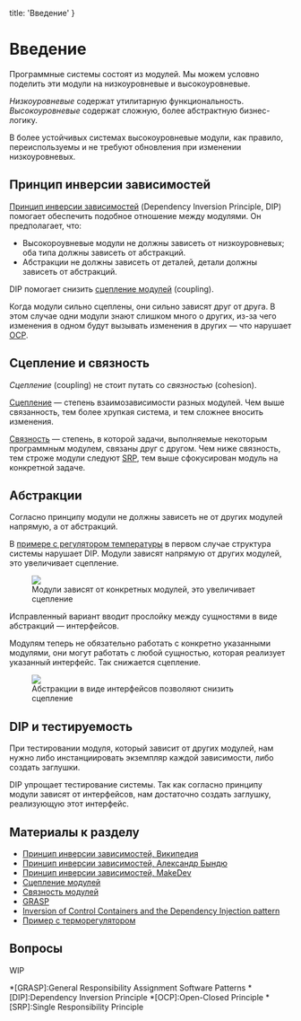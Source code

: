 
  title: 'Введение'
}


# Введение

Программные системы состоят из модулей. Мы можем условно поделить эти модули на низкоуровневые и высокоуровневые.

_Низкоуровневые_ содержат утилитарную функциональность. _Высокоуровневые_ содержат сложную, более абстрактную бизнес-логику.

В более устойчивых системах высокоуровневые модули, как правило, переиспользуемы и не требуют обновления при изменении низкоуровневых.

## Принцип инверсии зависимостей

[Принцип инверсии зависимостей](https://ru.wikipedia.org/wiki/Принцип_инверсии_зависимостей) (Dependency Inversion Principle, DIP) помогает обеспечить подобное отношение между модулями. Он предполагает, что:
- Высокороувневые модули не должны зависеть от низкоуровневых; оба типа должны зависеть от абстракций.
- Абстракции не должны зависеть от деталей, детали должны зависеть от абстракций.

DIP помогает снизить [сцепление модулей](https://ru.wikipedia.org/wiki/Зацепление_(программирование)) (coupling).

Когда модули сильно сцеплены, они сильно зависят друг от друга. В этом случае одни модули знают слишком много о других, из-за чего изменения в одном будут вызывать изменения в других — что нарушает [OCP](/ocp).

## Сцепление и связность

_Сцепление_ (coupling) не стоит путать со _связностью_ (cohesion).

[Сцепление](https://ru.wikipedia.org/wiki/Зацепление_(программирование)) — степень взаимозависимости разных модулей. Чем выше связанность, тем более хрупкая система, и тем сложнее вносить изменения.

[Связность](https://ru.wikipedia.org/wiki/Связность_(программирование)) — степень, в которой задачи, выполняемые некоторым программным модулем, связаны друг с другом. Чем ниже связность, тем строже модули следуют [SRP](/srp), тем выше сфокусирован модуль на конкретной задаче.

## Абстракции

Согласно принципу модули не должны зависеть не от других модулей напрямую, а от абстракций.

В [примере c регулятором температуры](http://stg-tud.github.io/sedc/Lecture/ws13-14/3.5-DIP.html#mode=document) в первом случае структура системы нарушает DIP. Модули зависят напрямую от других модулей, это увеличивает сцепление.

<Figure>
  <img src='/static/dip-violation.svg' />
  <figcaption>Модули зависят от конкретных модулей, это увеличивает сцепление</figcaption>
</Figure>

Исправленный вариант вводит прослойку между сущностями в виде абстракций — интерфейсов.

Модулям теперь не обязательно работать с конкретно указанными модулями, они могут работать с любой сущностью, которая реализует указанный интерфейс. Так снижается сцепление.

<Figure>
  <img src='/static/dip-compliance.svg' />
  <figcaption>Абстракции в виде интерфейсов позволяют снизить сцепление</figcaption>
</Figure>

## DIP и тестируемость

При тестировании модуля, который зависит от других модулей, нам нужно либо инстанциировать экземпляр каждой зависимости, либо создать заглушки.

 DIP упрощает тестирование системы. Так как согласно принципу модули зависят от интерфейсов, нам достаточно создать заглушку, реализующую этот интерфейс.

## Материалы к разделу
- [Принцип инверсии зависимостей, Википедия](https://ru.wikipedia.org/wiki/Принцип_инверсии_зависимостей)
- [Принцип инверсии зависимостей, Александр Бындю](https://blog.byndyu.ru/2009/12/blog-post.html)
- [Принцип инверсии зависимостей, MakeDev](https://makedev.org/principles/solid/dip.html)
- [Сцепление модулей](https://ru.wikipedia.org/wiki/Зацепление_(программирование))
- [Связность модулей](https://ru.wikipedia.org/wiki/Связность_(программирование))
- [GRASP](https://ru.wikipedia.org/wiki/GRASP)
- [Inversion of Control Containers and the Dependency Injection pattern](https://martinfowler.com/articles/injection.html)
- [Пример с терморегулятором](http://stg-tud.github.io/sedc/Lecture/ws13-14/3.5-DIP.html#mode=document)

## Вопросы
WIP

*[GRASP]:General Responsibility Assignment Software Patterns
*[DIP]:Dependency Inversion Principle
*[OCP]:Open-Closed Principle
*[SRP]:Single Responsibility Principle
